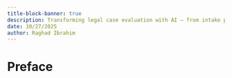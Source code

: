 ```yaml
---
title-block-banner: true
description: Transforming legal case evaluation with AI — from intake packet analysis to outcome prediction and strategic recommendations.
date: 10/27/2025
author: Raghad Ibrahim
---
```


# Preface {.unnumbered}
